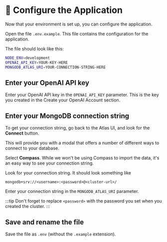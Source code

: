 
# 👐 Configure the Application

Now that your environment is set up, you can configure the application.

Open the file `.env.example`. This file contains the configuration for the application.

The file should look like this:

```bash
NODE_ENV=development
OPENAI_API_KEY=YOUR-KEY-HERE
MONGODB_ATLAS_URI=YOUR-CONNECTION-STRING-HERE
```

## Enter your OpenAI API key

Enter your OpenAI API key in the `OPENAI_API_KEY` parameter. This is the key you created in the Create your OpenAI Account section.

## Enter your MongoDB connection string

To get your connection string, go back to the Atlas UI, and look for the **Connect** button.

<Screenshot url="https://cloud.mongodb.com" src="img/screenshots/30-importing-data/2-get-connection-string/1-connect-button.png" alt="Screenshot of the connect button" />

This will provide you with a modal that offers a number of different ways to connect to your database.

<Screenshot url="https://cloud.mongodb.com" src="img/screenshots/30-importing-data/2-get-connection-string/2-connect-modal.png" alt="Screenshot of the connect modal" />

Select **Compass**. While we won't be using Compass to import the data, it's an easy way to see your connection string.

<Screenshot url="https://cloud.mongodb.com" src="img/screenshots/30-importing-data/2-get-connection-string/3-connect-compass.png" alt="Screenshot of the connection string" />

Look for your connection string. It should look something like

```
mongodb+srv://<username>:<password>@<cluster-url>/
```

Enter your connection string in the `MONGODB_ATLAS_URI` parameter.

:::tip
Don't forget to replace `<password>` with the password you set when you created the cluster.
:::

## Save and rename the file

Save the file as `.env` (without the `.example` extension).
